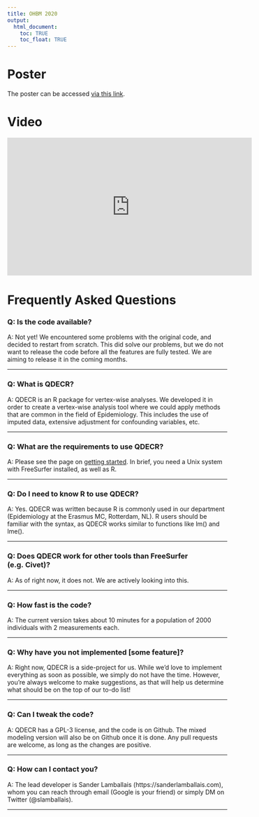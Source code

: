 ```yaml
---
title: OHBM 2020
output: 
  html_document:
    toc: TRUE
    toc_float: TRUE
---
```


# Poster

The poster can be accessed [via this link](data/qdecr_lmm.pdf).

# Video

<iframe width="560" height="315" src="http://www.youtube.com/embed/utqh73BSTqA" frameborder="0" allowfullscreen></iframe>

# Frequently Asked Questions

### Q: Is the code available?
A: Not yet! We encountered some problems with the original code, and decided to restart from scratch. This did solve our problems, but we do not want to release the code before all the features are fully tested. We are aiming to release it in the coming months.

---

### Q: What is QDECR?
A: QDECR is an R package for vertex-wise analyses. We developed it in order to create a vertex-wise analysis tool where we could apply methods that are common in the field of Epidemiology. This includes the use of imputed data, extensive adjustment for confounding variables, etc. 

---

### Q: What are the requirements to use QDECR?
A: Please see the page on [getting started](01-getting-started.html). In brief, you need a Unix system with FreeSurfer installed, as well as R.

--- 

### Q: Do I need to know R to use QDECR?
A: Yes. QDECR was written because R is commonly used in our department (Epidemiology at the Erasmus MC, Rotterdam, NL). R users should be familiar with the syntax, as QDECR works similar to functions like lm() and lme().

---

### Q: Does QDECR work for other tools than FreeSurfer (e.g. Civet)?
A: As of right now, it does not. We are actively looking into this.

---

### Q: How fast is the code?
A: The current version takes about 10 minutes for a population of 2000 individuals with 2 measurements each. 

---

### Q: Why have you not implemented [some feature]?
A: Right now, QDECR is a side-project for us. While we'd love to implement everything as soon as possible, we simply do not have the time. However, you're always welcome to make suggestions, as that will help us determine what should be on the top of our to-do list!

---

### Q: Can I tweak the code?
A: QDECR has a GPL-3 license, and the code is on Github. The mixed modeling version will also be on Github once it is done. Any pull requests are welcome, as long as the changes are positive.

---

### Q: How can I contact you?
A: The lead developer is Sander Lamballais (https://sanderlamballais.com), whom you can reach through email (Google is your friend) or simply DM on Twitter (@slamballais).

---
